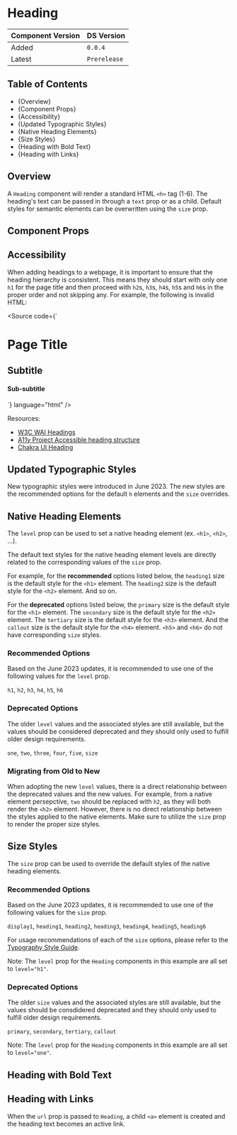

<Meta of={HeadingStories} />

# Heading

| Component Version | DS Version   |
| ----------------- | ------------ |
| Added             | `0.0.4`      |
| Latest            | `Prerelease` |

## Table of Contents

- {<Link href="#overview" target="_self">Overview</Link>}
- {<Link href="#component-props" target="_self">Component Props</Link>}
- {<Link href="#accessibility" target="_self">Accessibility</Link>}
- {<Link href="#updated-typographic-styles" target="_self">Updated Typographic Styles</Link>}
- {<Link href="#native-heading-elements" target="_self">Native Heading Elements</Link>}
- {<Link href="#size-styles" target="_self">Size Styles</Link>}
- {<Link href="#heading-with-bold-text" target="_self">Heading with Bold Text</Link>}
- {<Link href="#heading-with-links" target="_self">Heading with Links</Link>}

## Overview

<Description of={HeadingStories} />

A `Heading` component will render a standard HTML `<h>` tag (1-6). The heading's
text can be passed in through a `text` prop or as a child. Default styles for
semantic elements can be overwritten using the `size` prop.

## Component Props

<Canvas of={HeadingStories.WithControls} />

<ArgTypes of={HeadingStories.WithControls} />

## Accessibility

When adding headings to a webpage, it is important to ensure that the heading
hierarchy is consistent. This means they should start with only one `h1` for the
page title and then proceed with `h2`s, `h3`s, `h4`s, `h5`s and `h6`s in the
proper order and not skipping any. For example, the following is invalid HTML:

<Source
  code={`
<h1>Page Title</h1>
<h2>Subtitle</h2>
<h4>Sub-subtitle</h4>
`}
  language="html"
/>

Resources:

- [W3C WAI Headings](https://www.w3.org/WAI/tutorials/page-structure/headings/)
- [A11y Project Accessible heading structure](https://www.a11yproject.com/posts/how-to-accessible-heading-structure/)
- [Chakra UI Heading](https://chakra-ui.com/docs/components/typography/heading)

## Updated Typographic Styles

New typographic styles were introduced in June 2023. The new styles are the
recommended options for the default `h` elements and the `size` overrides.

## Native Heading Elements

The `level` prop can be used to set a native heading element (ex. `<h1>`,
`<h2>`, ...).

The default text styles for the native heading element levels are directly
related to the corresponding values of the `size` prop. 

For example, for the __recommended__ options listed below, the `heading1` size
is the default style for the `<h1>` element. The `heading2` size is the default
style for the `<h2>` element. And so on.

For the __deprecated__ options listed below, the `primary` size is the default
style for the `<h1>` element. The `secondary` size is the default style for the
`<h2>` element. The `tertiary` size is the default style for the `<h3>` element.
And the `callout` size is the default style for the `<h4>` element. `<h5>` and
`<h6>` do not have corresponding `size` styles.

### Recommended Options

Based on the June 2023 updates, it is recommended to use one of the following
values for the `level` prop.

`h1`, `h2`, `h3`, `h4`, `h5`, `h6`

<Canvas of={HeadingStories.DefaultStyles} />

### Deprecated Options

The older `level` values and the associated styles are still available, but the
values should be considered deprecated and they should only used to fulfill
older design requirements.

`one`, `two`, `three`, `four`, `five`, `size`

<Canvas of={HeadingStories.DefaultStylesDeprecated} />

### Migrating from Old to New

When adopting the new `level` values, there is a direct relationship between the
deprecated values and the new values. For example, from a native element
persepctive, `two` should be  replaced with `h2`, as they will both render the
`<h2>` element. However, there is no direct relationship between the styles
applied to the native elements. Make sure to utilize the `size` prop to render
the proper size styles.

## Size Styles

The `size` prop can be used to override the default styles of the native heading
elements.

### Recommended Options

Based on the June 2023 updates, it is recommended to use one of the following
values for the `size` prop.

`display1`, `heading1`, `heading2`, `heading3`, `heading4`, `heading5`,
`heading6`

For usage recommendations of each of the `size` options, please refer to the
[Typography Style
Guide](../?path=/docs/style-guide-typography--docs#size-options).

Note: The `level` prop for the `Heading` components in this example are all set
to `level="h1"`.

<Canvas of={HeadingStories.SizeStyles} />

### Deprecated Options

The older `size` values and the associated styles are still available, but the
values should be consdidered deprecated and they should only used to fulfill
older design requirements.

`primary`, `secondary`, `tertiary`, `callout`

Note: The `level` prop for the `Heading` components in this example are all set
to `level="one"`.

<Canvas of={HeadingStories.SizeStylesDeprecated} />

## Heading with Bold Text

<Canvas of={HeadingStories.BoldText} />

## Heading with Links

When the `url` prop is passed to `Heading`, a child `<a>` element is created and
the heading text becomes an active link.

<Canvas of={HeadingStories.Links} />
